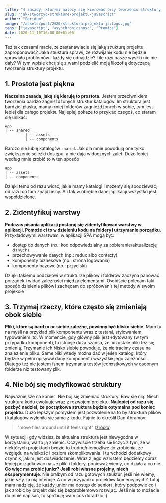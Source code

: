 ```yaml
---
title: "4 zasady, którymi należy się kierować przy tworzeniu struktury projektu"
slug: "jak-stworzyc-strukture-projektu-javascript"
author: "Feridum"
image: "/assets/post/2020/struktura-projektu-js/logo.jpg"
tags: ["javascript", "asynchronicznosc", "Promise"]
date: 2020-11-10T16:00:00+01:00
---
```


Też tak czasami macie, że zastanawiacie się jaką strukturę projektu zaproponować? Jaka struktura sprawi, że rozwijanie kodu nie będzie sprawiało problemów i każdy się odnajdzie? I ile razy nasze wysiłki nic nie dały? W tym wpisie chcę się z wami podzielić moją filozofią dotyczącą tworzenia struktury projektu. 



## 1. Prostota jest piękna

**Naczelna zasada, jaką się kieruję to prostota**. Jestem przeciwnikiem tworzenia bardzo zagnieżdżonych struktur katalogów. Im struktura jest bardziej płaska, mamy mniej folderów zagnieżdżonych w sobie, tym jest lepiej dla całego projektu. Najlepiej pokaże to przykład czegoś, co staram się unikać: 

```
app
| -- shared
		 | -- assets
		 | -- components
```

Bardzo nie lubię katalogów `shared`. Jak dla mnie powodują one tylko zwiększenie ścieżki dostępu, a nie dają widocznych zalet. Dużo lepiej według mnie zrobić to w ten sposób

```
app
| -- assets
| -- components
```

Dzięki temu od razu widać, jakie mamy katalogi i możemy się spodziewać, od razu co tam znajdziemy. A i tak w obrębie danej aplikacji wszystko jest współdzielone.

## 2. Zidentyfikuj warstwy

**Podczas pisania aplikacji postaraj się zidentyfikować warstwy w aplikacji. Pomoże ci to w dzieleniu kodu na foldery i utrzymanie porządku**. Przykładowymi warstwami w aplikacji SPA mogą być: 

- dostęp do danych (np.: kod odpowiedzialny za pobieranie/aktualizację danych)
- przechowywanie danych (np.: redux albo contexty)
- komponenty biznesowe (np.: strona logowania)
- komponenty bazowe (np.: przyciski)

Dzięki takiemu podziałowi w strukturze plików i folderów zaczyna panować porządek i widać zależności między elementami. Osobiście polecam taki sposób dzielenia plików i zachęcam do spróbowania tej metody w swoim projekcie

## 3. Trzymaj rzeczy, które często się zmieniają obok siebie

**Pliki, które są bardzo od siebie zależne, powinny być blisko siebie**. Mam tu na myśli na przykład plik komponentu wraz z testami, stylowaniem, typowaniem itd. W momencie, gdy główny plik jest edytowany (w tym przypadku komponent), to istnieje duża szansa, że pozostałe pliki też się zmienią. Trzymanie ich blisko siebie powoduje, że nie tracimy czasu na znalezienie pliku. Same pliki wtedy można dać w jeden katalog, który będzie w pełni opisywał dany komponent i wszystkie jego zależności. Dlatego też nie jestem fanem trzymania testów jednostkowych w osobnym folderze niż testowany plik.

## 4. Nie bój się modyfikować struktury

Najważniejsze na koniec. Nie bój się zmieniać struktury. Baw się nią. Niech struktura kodu ewoluuje wraz z rozwojem projektu. **Najlepiej od razu się pozbyć nadziei, że początkowa struktura będzie optymalna pod koniec projektu**. Dużo lepszym pomysłem jest pozwolenie na to by struktura plików i katalogów wyłoniła się sama z kodu. Fajnie to określił Dan Abramov: 

> "move files around until it feels right" ([źródło](https://react-file-structure.surge.sh/))

W sytuacji, gdy widzisz, że aktualna struktura jest niewygodna w korzystaniu, warto ją zmienić. Oczywiście trzeba się liczyć z tym, że w niektórych projektach będzie to trudne/niemożliwe do zrobienia, ze względu na wielkość i poziom skomplikowania. I tu wchodzi dodatkowy czynnik, jakim jest doświadczenie. Wraz z jego wzrostem będziemy coraz lepiej porządkować nasze pliki i foldery, ponieważ wiemy, co działa a co nie. **Co więc ma zrobić junior? Jeśli robi własne projekty, niech eksperymentuje**. Nie brałbym od razu gotowych struktur, jeśli nie wiemy, jakie szły za nią intencje. A co w przypadku projektów komercyjnych? Tutaj mam nadzieję, że każdy junior ma dostęp do seniora, który podpowie co i jak zrobić by projekt dało się bezproblemowo rozwijać. Jeśli nie to możecie do mnie napisać, to spróbuję wam coś doradzić :)